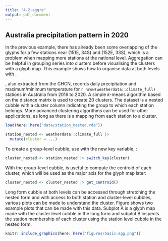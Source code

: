 ```yaml
---
title: "4-2-aggre"
output: pdf_document
---
```


## Australia precipitation pattern in 2020 {#precip}

In the previous example, there has already been some overlapping of the glyphs for a few stations near (151E, 34S) and (152E, 33S), which is a problem when mapping more stations at the national level. Aggregation can be helpful in grouping series into clusters before visualising the clusters with a glyph map. This example shows how to organise data at both levels with \code{switch_key()}.

\code{weatherdata::climate_full}, also extracted from the GHCN, records daily precipitation and maximum/minimum temperature for `r nrow(weatherdata::climate_full)` stations in Australia from 2016 to 2020. A simple $k$-means algorithm based on the distance matrix is used to create 20 clusters. The dataset \code{station_nested} is a nested cubble with a cluster column indicating the group to which each station belongs. More advanced clustering algorithms can be used for other applications, as long as there is a mapping from each station to a cluster.

```r
load(here::here("data/station_nested.rda"))
```

```r
station_nested <- weatherdata::climate_full |>
  mutate(cluster = ...)
```

To create a group-level cubble, use \code{switch_key()} with the new key variable, \code{cluster}:

```r
cluster_nested <- station_nested |> switch_key(cluster)
```

With the group-level cubble, \code{get_centroid()} is useful to compute the centroid of each cluster, which will be used as the major axis for the glyph map later:

```r
cluster_nested <- cluster_nested |> get_centroid()
```

Long form cubble at both levels can be accessed through stretching the nested form and with access to both station and cluster-level cubbles, various plots can be made to understand the cluster. Figure \ref{fig:basic-agg} shows two example plots that can be made with this data. Subplot A is a glyph map made with the cluster level cubble in the long form and subplot B inspects the station membership of each cluster using the station level cubble in the nested form.

```r
knitr::include_graphics(here::here("figures/basic-agg.png"))
```
